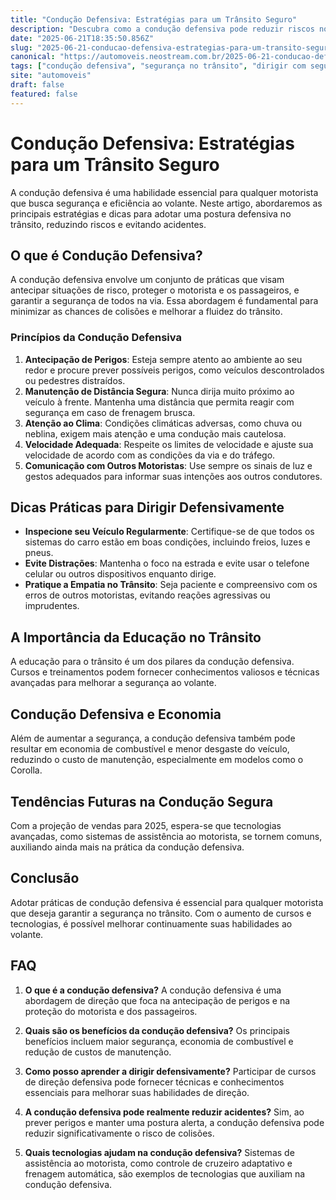 ```yaml
---
title: "Condução Defensiva: Estratégias para um Trânsito Seguro"
description: "Descubra como a condução defensiva pode reduzir riscos no trânsito e melhorar sua segurança ao dirigir. Explore dicas e estratégias eficazes."
date: "2025-06-21T18:35:50.856Z"
slug: "2025-06-21-conducao-defensiva-estrategias-para-um-transito-seguro"
canonical: "https://automoveis.neostream.com.br/2025-06-21-conducao-defensiva-estrategias-para-um-transito-seguro"
tags: ["condução defensiva", "segurança no trânsito", "dirigir com segurança"]
site: "automoveis"
draft: false
featured: false
---
```


# Condução Defensiva: Estratégias para um Trânsito Seguro

A condução defensiva é uma habilidade essencial para qualquer motorista que busca segurança e eficiência ao volante. Neste artigo, abordaremos as principais estratégias e dicas para adotar uma postura defensiva no trânsito, reduzindo riscos e evitando acidentes.

## O que é Condução Defensiva?

A condução defensiva envolve um conjunto de práticas que visam antecipar situações de risco, proteger o motorista e os passageiros, e garantir a segurança de todos na via. Essa abordagem é fundamental para minimizar as chances de colisões e melhorar a fluidez do trânsito.

### Princípios da Condução Defensiva

1. **Antecipação de Perigos**: Esteja sempre atento ao ambiente ao seu redor e procure prever possíveis perigos, como veículos descontrolados ou pedestres distraídos.
2. **Manutenção de Distância Segura**: Nunca dirija muito próximo ao veículo à frente. Mantenha uma distância que permita reagir com segurança em caso de frenagem brusca.
3. **Atenção ao Clima**: Condições climáticas adversas, como chuva ou neblina, exigem mais atenção e uma condução mais cautelosa.
4. **Velocidade Adequada**: Respeite os limites de velocidade e ajuste sua velocidade de acordo com as condições da via e do tráfego.
5. **Comunicação com Outros Motoristas**: Use sempre os sinais de luz e gestos adequados para informar suas intenções aos outros condutores.

## Dicas Práticas para Dirigir Defensivamente

- **Inspecione seu Veículo Regularmente**: Certifique-se de que todos os sistemas do carro estão em boas condições, incluindo freios, luzes e pneus.
- **Evite Distrações**: Mantenha o foco na estrada e evite usar o telefone celular ou outros dispositivos enquanto dirige.
- **Pratique a Empatia no Trânsito**: Seja paciente e compreensivo com os erros de outros motoristas, evitando reações agressivas ou imprudentes.

## A Importância da Educação no Trânsito

A educação para o trânsito é um dos pilares da condução defensiva. Cursos e treinamentos podem fornecer conhecimentos valiosos e técnicas avançadas para melhorar a segurança ao volante.

## Condução Defensiva e Economia

Além de aumentar a segurança, a condução defensiva também pode resultar em economia de combustível e menor desgaste do veículo, reduzindo o custo de manutenção, especialmente em modelos como o Corolla.

## Tendências Futuras na Condução Segura

Com a projeção de vendas para 2025, espera-se que tecnologias avançadas, como sistemas de assistência ao motorista, se tornem comuns, auxiliando ainda mais na prática da condução defensiva.

## Conclusão

Adotar práticas de condução defensiva é essencial para qualquer motorista que deseja garantir a segurança no trânsito. Com o aumento de cursos e tecnologias, é possível melhorar continuamente suas habilidades ao volante.

## FAQ

1. **O que é a condução defensiva?**
   A condução defensiva é uma abordagem de direção que foca na antecipação de perigos e na proteção do motorista e dos passageiros.

2. **Quais são os benefícios da condução defensiva?**
   Os principais benefícios incluem maior segurança, economia de combustível e redução de custos de manutenção.

3. **Como posso aprender a dirigir defensivamente?**
   Participar de cursos de direção defensiva pode fornecer técnicas e conhecimentos essenciais para melhorar suas habilidades de direção.

4. **A condução defensiva pode realmente reduzir acidentes?**
   Sim, ao prever perigos e manter uma postura alerta, a condução defensiva pode reduzir significativamente o risco de colisões.

5. **Quais tecnologias ajudam na condução defensiva?**
   Sistemas de assistência ao motorista, como controle de cruzeiro adaptativo e frenagem automática, são exemplos de tecnologias que auxiliam na condução defensiva.